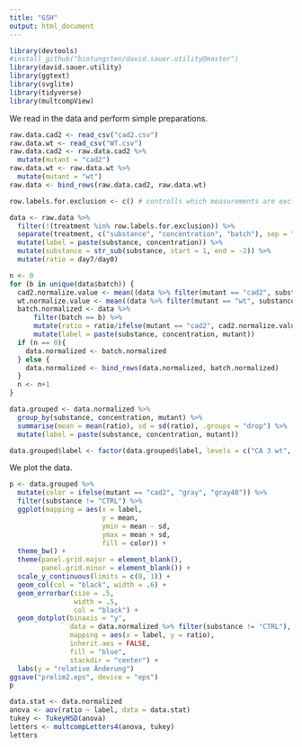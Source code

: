 ```yaml
---
title: "GSH"
output: html_document
---
```


```r
library(devtools)
#install_github("biotungsten/david.sauer.utility@master")
library(david.sauer.utility)
library(ggtext)
library(svglite)
library(tidyverse)
library(multcompView)
```

We read in the data and perform simple preparations.
```r
raw.data.cad2 <- read_csv("cad2.csv")
raw.data.wt <- read_csv("WT.csv")
raw.data.cad2 <- raw.data.cad2 %>%
  mutate(mutant = "cad2")
raw.data.wt <- raw.data.wt %>%
  mutate(mutant = "wt")
raw.data <- bind_rows(raw.data.cad2, raw.data.wt)

row.labels.for.exclusion <- c() # controlls which measurements are excluded (provide labels as in data file)

data <- raw.data %>% 
  filter(!(treatment %in% row.labels.for.exclusion)) %>%
  separate(treatment, c("substance", "concentration", "batch"), sep = "-") %>%
  mutate(label = paste(substance, concentration)) %>%
  mutate(substance = str_sub(substance, start = 1, end = -2)) %>%
  mutate(ratio = day7/day0)

n <- 0
for (b in unique(data$batch)) {
  cad2.normalize.value <- mean((data %>% filter(mutant == "cad2", substance == "CTRL", batch == b))$ratio)
  wt.normalize.value <- mean((data %>% filter(mutant == "wt", substance == "CTRL", batch == b))$ratio)
  batch.normalized <- data %>%
      filter(batch == b) %>%
      mutate(ratio = ratio/ifelse(mutant == "cad2", cad2.normalize.value, wt.normalize.value)) %>%
      mutate(label = paste(substance, concentration, mutant))
  if (n == 0){
    data.normalized <- batch.normalized
  } else {
    data.normalized <- bind_rows(data.normalized, batch.normalized)
  }
  n <- n+1
}

data.grouped <- data.normalized %>%
  group_by(substance, concentration, mutant) %>%
  summarise(mean = mean(ratio), sd = sd(ratio), .groups = "drop") %>%
  mutate(label = paste(substance, concentration, mutant))

data.grouped$label <- factor(data.grouped$label, levels = c("CA 3 wt", "RE 14 wt", "HQ 14 wt", "CA 3 cad2", "RE 14 cad2", "HQ 14 cad2"))
```

We plot the data.
```r
p <- data.grouped %>%
  mutate(color = ifelse(mutant == "cad2", "gray", "gray40")) %>%
  filter(substance != "CTRL") %>%
  ggplot(mapping = aes(x = label, 
                       y = mean,
                       ymin = mean - sd,
                       ymax = mean + sd,
                       fill = color)) +
  theme_bw() +
  theme(panel.grid.major = element_blank(), 
        panel.grid.minor = element_blank()) +
  scale_y_continuous(limits = c(0, 1)) + 
  geom_col(col = "black", width = .6) +
  geom_errorbar(size = .5,
                width = .5,
                col = "black") +
  geom_dotplot(binaxis = "y",
               data = data.normalized %>% filter(substance != "CTRL"),
               mapping = aes(x = label, y = ratio),
               inherit.aes = FALSE,
               fill = "blue",
               stackdir = "center") +
  labs(y = "relative Änderung")
ggsave("prelim2.eps", device = "eps")
p
```

```r
data.stat <- data.normalized 
anova <- aov(ratio ~ label, data = data.stat)
tukey <- TukeyHSD(anova)
letters <- multcompLetters4(anova, tukey)
letters
```

